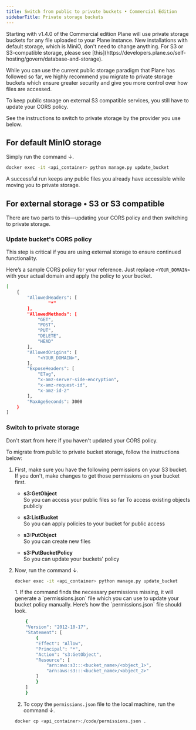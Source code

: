 ```yaml
---
title: Switch from public to private buckets • Commercial Edition
sidebarTitle: Private storage buckets 
---
```


<Warning>
Starting with v1.4.0 of the Commercial edition Plane will use private storage buckets for any file uploaded to your Plane instance.
</Warning>

<Note>
New installations with default storage, which is MiniO, don't need to change anything. For S3 or S3-compatible storage, please see [this](https://developers.plane.so/self-hosting/govern/database-and-storage).
</Note>

While you can use the current public storage paradigm that Plane has followed so far, we highly recommend you migrate to private storage buckets which ensure greater security and give you more control over how files are accessed.

<Note>
To keep public storage on external S3 compatible services, you still have to update your CORS policy.
</Note>

See the instructions to switch to private storage by the provider you use below.

## For default MinIO storage

Simply run the command ↓.

```bash
docker exec -it <api_container> python manage.py update_bucket
```
A successful run keeps any public files you already have accessible while moving you to private storage.

## For external storage • S3 or S3 compatible

There are two parts to this—updating your CORS policy and then switching to private storage.

### Update bucket's CORS policy

<Warning>
This step is critical if you are using external storage to ensure continued functionality.
</Warning>

Here’s a sample CORS policy for your reference. Just replace `<YOUR_DOMAIN>` with your actual domain and apply the policy to your bucket.
```bash
[
    {
        "AllowedHeaders": [
                "*"
        ],
        "AllowedMethods": [
            "GET",
            "POST",
            "PUT",
            "DELETE",
            "HEAD"
        ],
        "AllowedOrigins": [
            "<YOUR_DOMAIN>",
        ],
        "ExposeHeaders": [
            "ETag",
            "x-amz-server-side-encryption",
            "x-amz-request-id",
            "x-amz-id-2"
        ],
        "MaxAgeSeconds": 3000
    }
]
```

### Switch to private storage

<Warning>
Don't start from here if you haven't updated your CORS policy.
</Warning>

To migrate from public to private bucket storage, follow the instructions below:

1. First, make sure you have the following permissions on your S3 bucket. If you don't, make changes to get those permissions on your bucket first.  
    - **s3:GetObject**  
    So you can access your public files so far To access existing objects publicly

    - **s3:ListBucket**  
    So you can apply policies to your bucket for public access

    - **s3:PutObject**  
    So you can create new files

    - **s3:PutBucketPolicy**  
    So you can update your buckets' policy

2. Now, run the command ↓.
    ```bash
    docker exec -it <api_container> python manage.py update_bucket
    ``` 
    <Tip>
    1. If the command finds the necessary permissions missing, it will generate a `permissions.json` file which you can use to update your bucket policy manually. Here’s how the `permissions.json` file should look.

    ```bash
        {
        "Version": "2012-10-17",
        "Statement": [
            {
            "Effect": "Allow",
            "Principal": "*",
            "Action": "s3:GetObject",
            "Resource": [
                "arn:aws:s3:::<bucket_name>/<object_1>",
                "arn:aws:s3:::<bucket_name>/<object_2>"
            ]
            }
        ]
        }
    ```

    2. To copy the `permissions.json` file to the local machine, run the command ↓.

    ```bash
    docker cp <api_container>:/code/permissions.json .
    ```
    
    </Tip>